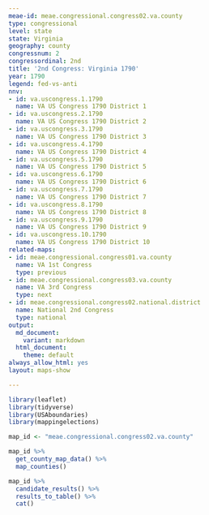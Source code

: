 ```yaml
---
meae-id: meae.congressional.congress02.va.county
type: congressional
level: state
state: Virginia
geography: county
congressnum: 2
congressordinal: 2nd
title: '2nd Congress: Virginia 1790'
year: 1790
legend: fed-vs-anti
nnv:
- id: va.uscongress.1.1790
  name: VA US Congress 1790 District 1
- id: va.uscongress.2.1790
  name: VA US Congress 1790 District 2
- id: va.uscongress.3.1790
  name: VA US Congress 1790 District 3
- id: va.uscongress.4.1790
  name: VA US Congress 1790 District 4
- id: va.uscongress.5.1790
  name: VA US Congress 1790 District 5
- id: va.uscongress.6.1790
  name: VA US Congress 1790 District 6
- id: va.uscongress.7.1790
  name: VA US Congress 1790 District 7
- id: va.uscongress.8.1790
  name: VA US Congress 1790 District 8
- id: va.uscongress.9.1790
  name: VA US Congress 1790 District 9
- id: va.uscongress.10.1790
  name: VA US Congress 1790 District 10
related-maps:
- id: meae.congressional.congress01.va.county
  name: VA 1st Congress
  type: previous
- id: meae.congressional.congress03.va.county
  name: VA 3rd Congress
  type: next
- id: meae.congressional.congress02.national.district
  name: National 2nd Congress
  type: national
output:
  md_document:
    variant: markdown
  html_document:
    theme: default
always_allow_html: yes
layout: maps-show

---
```


```r
library(leaflet)
library(tidyverse)
library(USAboundaries)
library(mappingelections)

map_id <- "meae.congressional.congress02.va.county"
```

<div class="map">

```r
map_id %>%
  get_county_map_data() %>%
  map_counties()
```

</div>

<div class="results-table">

```r
map_id %>%
  candidate_results() %>%
  results_to_table() %>%
  cat()
```

</div>